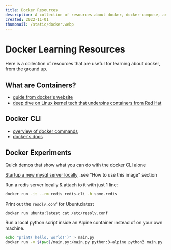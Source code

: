 ```yaml
---
title: Docker Resources
description: A collection of resources about docker, docker-compose, and containers in general that are useful for learning.
created: 2022-11-01
thumbnail: /static/docker.webp
---
```


# Docker Learning Resources

Here is a collection of resources that are useful for learning about docker,
from the ground up.

## What are Containers?

- [guide from docker's website](https://www.docker.com/resources/what-container/)
- [deep dive on Linux kernel tech that underpins containers from Red Hat](https://access.redhat.com/documentation/en-us/red_hat_enterprise_linux_atomic_host/7/html/overview_of_containers_in_red_hat_systems/introduction_to_linux_containers)

## Docker CLI

- [overview of docker
  commands](https://linuxhandbook.com/essential-docker-commands/)
- [docker's docs](https://docs.docker.com/engine/reference/commandline/cli/)

## Docker Experiments

Quick demos that show what you can do with the docker CLI alone

[Startup a new mysql server locally](https://hub.docker.com/_/mysql) _see "How
to use this image" section

Run a redis server locally & attach to it with just 1 line:

```bash
docker run -it --rm redis redis-cli -h some-redis
```

Print out the `resolv.conf` for Ubuntu:latest

```bash
docker run ubuntu:latest cat /etc/resolv.conf
```

Run a local python script inside an Alpine container instead of on your own
machine.

```bash
echo "print('hello, world!')" > main.py
docker run -v $(pwd)/main.py:/main.py python:3-alpine python3 main.py
```
